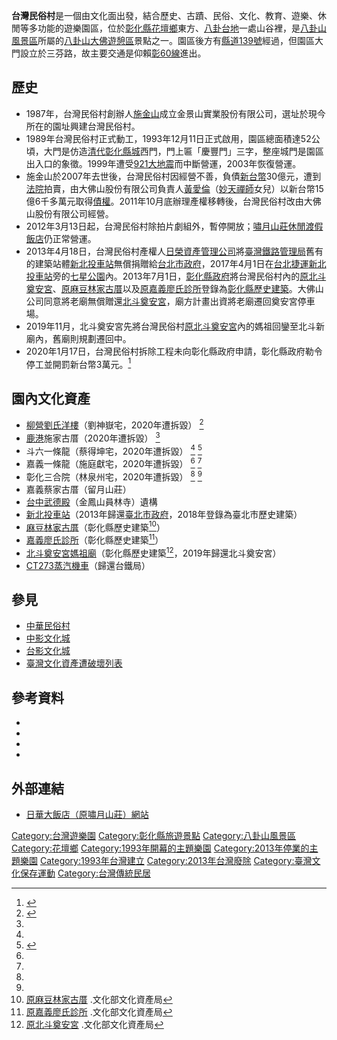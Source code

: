 {{Infobox Amusement park
| name = 台灣民俗村
| image = 
| caption = 
| location = {{TWN}}<br>[[彰化縣|彰化縣]][[花壇鄉|花壇鄉]]灣雅村三芬路360號
| phone_numbers = 886-4-7872029
| homepage = [https://web.archive.org/web/20140613082352/http://www.rihua-hotel.com.tw/index.html 日華大飯店]
| owner = [[日榮資產管理股份有限公司|日榮資產管理股份有限公司]]
| general_manager = 
| opening_date = 1993年12月11日
| Status = 
| season = 
| area =  52[[公頃|公頃]]
| rides = 
| slogan = 
}}
'''台灣民俗村'''是一個由文化面出發，結合歷史、古蹟、民俗、文化、教育、遊樂、休閒等多功能的遊樂園區，位於[[彰化縣|彰化縣]][[花壇鄉|花壇鄉]]東方、[[八卦台地|八卦台地]]一處山谷裡，是[[八卦山風景區|八卦山風景區]]所屬的[[大佛風景區|八卦山大佛遊憩區]]景點之一。園區後方有[[縣道139號|縣道139號]]經過，但園區大門設立於三芬路，故主要交通是仰賴[[彰60線|彰60線]]進出。

== 歷史 ==
*1987年，台灣民俗村創辦人[[施金山|施金山]]成立金景山實業股份有限公司，選址於現今所在的園址興建台灣民俗村。
*1989年台灣民俗村正式動工，1993年12月11日正式啟用，園區總面積達52公頃，大門是仿造[[清代|清代]][[彰化縣城|彰化縣城]]西門，門上匾「慶豐門」三字，整座城門是園區出入口的象徵。1999年遭受[[921大地震|921大地震]]而中斷營運，2003年恢復營運。
*施金山於2007年去世後，台灣民俗村因經營不善，負債[[新台幣|新台幣]]30億元，遭到[[法院|法院]]拍賣，由大佛山股份有限公司負責人[[黃愛倫|黃愛倫]]（[[妙天禪師|妙天禪師]]女兒）以新台幣15億6千多萬元取得[[債權|債權]]。2011年10月底辦理產權移轉後，台灣民俗村改由大佛山股份有限公司經營。
*2012年3月13日起，台灣民俗村除拍片劇組外，暫停開放；[[嘯月山莊休閒渡假飯店|嘯月山莊休閒渡假飯店]]仍正常營運。
*2013年4月18日，台灣民俗村產權人[[日榮資產管理公司|日榮資產管理公司]]將[[臺灣鐵路管理局|臺灣鐵路管理局]]舊有的建築站體[[新北投車站|新北投車站]]無償捐贈給[[台北市政府|台北市政府]]，2017年4月1日在[[台北捷運|台北捷運]][[新北投車站|新北投車站]]旁的[[七星公園|七星公園]]內。2013年7月1日，[[彰化縣政府|彰化縣政府]]將台灣民俗村內的[[原北斗奠安宮|原北斗奠安宮]]、[[原麻豆林家古厝|原麻豆林家古厝]]以及[[原嘉義廖氏診所|原嘉義廖氏診所]]登錄為[[彰化縣歷史建築|彰化縣歷史建築]]。大佛山公司同意將老廟無償贈還[[北斗奠安宮|北斗奠安宮]]，廟方計畫出資將老廟遷回奠安宮停車場。
*2019年11月，北斗奠安宮先將台灣民俗村[[原北斗奠安宮|原北斗奠安宮]]內的媽祖回鑾至北斗新廟內，舊廟則規劃遷回中。
*2020年1月17日，台灣民俗村拆除工程未向彰化縣政府申請，彰化縣政府勒令停工並開罰新台幣3萬元。<ref>{{cite news |title=尷尬了！全台最大廢墟「台灣民俗村」 未報就拆下場是… - 生活 |url=https://news.ltn.com.tw/news/life/breakingnews/3043292 |accessdate=2021-12-21 |work=自由時報電子報 |date=2020-01-17 |language=zh-TW |archive-date=2021-12-21 |archive-url=https://web.archive.org/web/20211221122710/https://news.ltn.com.tw/news/life/breakingnews/3043292 |dead-url=no }}</ref>

== 園內文化資產 ==
*[[柳營區|柳營]][[劉氏洋樓|劉氏洋樓]]（劉神嶽宅，2020年遭拆毀） <ref name=":0">{{Cite web|title=曾列名十大旅遊景點 全台最大廢墟 「台灣民俗村」拆掉了 - 生活 - 自由時報電子報|url=https://news.ltn.com.tw/news/life/breakingnews/3043117|accessdate=2020-01-18|date=2020-01-17|work=自由電子報|language=zh-TW|archive-date=2020-09-20|archive-url=https://web.archive.org/web/20200920172224/https://news.ltn.com.tw/news/life/breakingnews/3043117|dead-url=no}}</ref>
*[[鹿港鎮|鹿港]]施家古厝（2020年遭拆毀） <ref name=":0" />
*斗六一條龍（蔡得坤宅，2020年遭拆毀） <ref name=":0" /> <ref name=":1">{{Cite web|title=台灣傳統建築巡禮|url=http://changhuatravel.mmweb.tw/sys/map/pict.php?name=20080929183812.jpg&fbclid=IwAR3I7hzH24igDNyC0i1eBy3QuFhXqvDCsauEc5ao1Bmk8Q0TvMCC2-cPF24|accessdate=2020-01-18|author=|date=|format=|work=changhuatravel.mmweb.tw|publisher=|language=}}{{Dead link|date=2020年5月 |bot=InternetArchiveBot |fix-attempted=yes }}</ref> 
*嘉義一條龍（施庭獻宅，2020年遭拆毀） <ref name=":0" /> <ref name=":1" />
*彰化三合院（林泉州宅，2020年遭拆毀） <ref name=":0" /> <ref name=":1" />
*嘉義蔡家古厝（留月山莊）
*[[台中市|台中]][[台中武德殿|武德殿]]（金鳳山員林寺）遺構
*[[新北投車站|新北投車站]]（2013年歸還[[臺北市政府|臺北市政府]]，2018年登錄為臺北市歷史建築）
*[[麻豆區|麻豆]][[原麻豆林家古厝|林家古厝]]（彰化縣歷史建築<ref>[https://nchdb.boch.gov.tw/assets/advanceSearch/historicalBuilding/20130701000003 原麻豆林家古厝] {{Wayback|url=https://nchdb.boch.gov.tw/assets/advanceSearch/historicalBuilding/20130701000003 |date=20200930151701 }}.文化部文化資產局</ref>）
*[[嘉義市|嘉義]][[原嘉義廖氏診所|廖氏診所]]（彰化縣歷史建築<ref>[https://nchdb.boch.gov.tw/assets/advanceSearch/historicalBuilding/20130701000002 原嘉義廖氏診所] {{Wayback|url=https://nchdb.boch.gov.tw/assets/advanceSearch/historicalBuilding/20130701000002 |date=20200930153856 }}.文化部文化資產局</ref>）
*[[北斗奠安宮|北斗奠安宮]][[北斗奠安宮|媽祖廟]]（彰化縣歷史建築<ref>[https://nchdb.boch.gov.tw/assets/advanceSearch/historicalBuilding/20130701000001 原北斗奠安宮] {{Wayback|url=https://nchdb.boch.gov.tw/assets/advanceSearch/historicalBuilding/20130701000001 |date=20200930160122 }}.文化部文化資產局</ref>，2019年歸還北斗奠安宮）
*[[台鐵CT270型蒸汽機車|CT273蒸汽機車]]（歸還台鐵局）

== 參見 ==
*[[中華民俗村|中華民俗村]]
*[[中影文化城|中影文化城]]
*[[台影文化城|台影文化城]]
*[[臺灣文化資產遭破壞列表|臺灣文化資產遭破壞列表]]

== 參考資料 ==
{{reflist}}
<div class="references-small">
*{{cite web|url=http://www.taichung.fcu.edu.tw/%A5x%C6W%A5%C1%ABU%A7%F8%A5j%AE%DA%BA~%A4%C63%AA%A9%C2X%A4j1207.pdf|title=尋找中台灣的古根漢　彰化台灣民俗村的翻轉與發展策略|author=劉曜華|publisher=逢甲大學都市計畫系台中學研究小組|date=2004-12-07|accessdate=2010-12-19|language=zh-tw|archive-date=2019-08-01|archive-url=https://web.archive.org/web/20190801110934/http://www.taichung.fcu.edu.tw/%A5x%C6W%A5%C1%ABU%A7%F8%A5j%AE%DA%BA~%A4%C63%AA%A9%C2X%A4j1207.pdf|dead-url=yes}}
*{{cite web|url=http://www.trimt-nsa.gov.tw/cht/unit_04_1_2.aspx?subsiteID=2&hotID=28&chk=0|title=熱門景點　台灣民俗村|work=[[參山國家風景區|參山國家風景區]]官方網站|publisher=參山國家風景區管理處|date=|accessdate=2010-12-19|language=zh-tw|archive-url=https://web.archive.org/web/20110324125034/http://www.trimt-nsa.gov.tw/cht/unit_04_1_2.aspx?subsiteID=2&hotID=28&chk=0|archive-date=2011-03-24|dead-url=yes}}
*{{cite news|url=http://video.chinatimes.com/video-bydate-cnt.aspx?cid=2&nid=66881|title=妙天女兒黃愛倫 15.6億接手台灣民俗村|work=中時電子報影音新聞|publisher=中時媒體集團|date=2011-11-02|accessdate=2012-01-16|language=zh-tw}}
*{{cite news|url=http://news.housefun.com.tw/news/article/16136029176.html|title=漂泊24年  新北投車站將回家|work=中時電子報影音新聞|publisher=中時媒體集團|date=2013-04-19|accessdate=2013-04-26|language=zh-tw|archive-date=2019-10-22|archive-url=https://web.archive.org/web/20191022085844/https://news.housefun.com.tw/news/article/16136029176.html|dead-url=no}}
</div>

== 外部連結 ==
*[https://web.archive.org/web/20140613082352/http://www.rihua-hotel.com.tw/index.html 日華大飯店（原嘯月山莊）網站]

{{台灣主題遊樂園}}
{{彰化縣文化資產}}

[[Category:台灣遊樂園|Category:台灣遊樂園]]
[[Category:彰化縣旅遊景點|Category:彰化縣旅遊景點]]
[[Category:八卦山風景區|Category:八卦山風景區]]
[[Category:花壇鄉|Category:花壇鄉]]
[[Category:1993年開幕的主題樂園|Category:1993年開幕的主題樂園]]
[[Category:2013年停業的主題樂園|Category:2013年停業的主題樂園]]
[[Category:1993年台灣建立|Category:1993年台灣建立]]
[[Category:2013年台灣廢除|Category:2013年台灣廢除]]
[[Category:臺灣文化保存運動|Category:臺灣文化保存運動]]
[[Category:台灣傳統民居|Category:台灣傳統民居]]